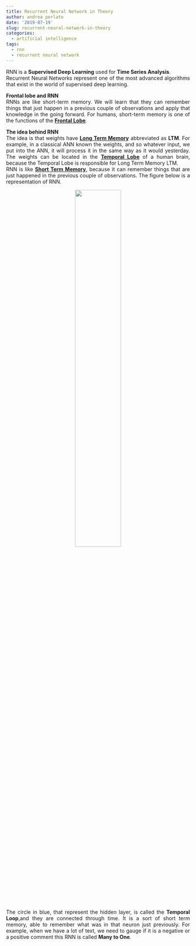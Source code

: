 ```yaml
---
title: Recurrent Neural Network in Theory
author: andrea perlato
date: '2019-07-19'
slug: recurrent-neural-network-in-theory
categories:
  - artificial intelligence
tags:
  - rnn
  - recurrent neural network
---
```


<style>
body {
text-align: justify}
</style>

RNN is a **Supervised Deep Learning** used for **Time Series Analysis**. </br>
Recurrent Neural Networks represent one of the most advanced algorithms that exist in the world of supervised deep learning. </br>

**Frontal lobe and RNN** </br>
RNNs are like short-term memory. We will learn that they can remember things that just happen in a previous couple of observations and apply that knowledge in the going forward. For humans, short-term memory is one of the functions of the [**Frontal Lobe**](https://en.wikipedia.org/wiki/Frontal_lobe). </br>

**The idea behind RNN** </br> 
The idea is that weights have [**Long Term Memory**](https://en.wikipedia.org/wiki/Long-term_memory) abbreviated as **LTM**. For example, in a classical ANN known the weights, and so whatever input, we put into the ANN, it will process it in the same way as it would yesterday.
The weights can be located in the [**Temporal Lobe**](https://en.wikipedia.org/wiki/Temporal_lobe) of a human brain, because the Temporal Lobe is responsible for Long Term Memory LTM. </br>
RNN is like [**Short Term Memory**](https://en.wikipedia.org/wiki/Short-term_memory), because it can remember things that are just happened in the previous couple of observations. The figure below is a representation of RNN.

<center>
![](/img/rnnonetomany.png){width=50%}
</center>

The circle in blue, that represent the hidden layer, is called the **Temporal Loop**,and they are connected through time. It is a sort of short term memory, able to remember what was in that neuron just previously. For example, when we have a lot of text, we need to gauge if it is a negative or a positive comment this RNN is called **Many to One**. </br>



























